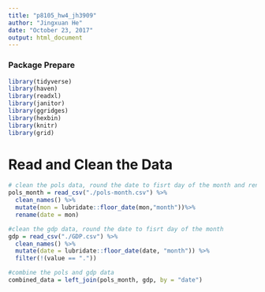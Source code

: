 ```yaml
---
title: "p8105_hw4_jh3909"
author: "Jingxuan He"
date: "October 23, 2017"
output: html_document
---
```


### Package Prepare
```r
library(tidyverse)
library(haven)
library(readxl)
library(janitor)
library(ggridges)
library(hexbin)
library(knitr)
library(grid)
```

# Read and Clean the Data
```r
# clean the pols data, round the date to fisrt day of the month and rename the mon variable
pols_month = read_csv("./pols-month.csv") %>% 
  clean_names() %>%
  mutate(mon = lubridate::floor_date(mon,"month"))%>%
  rename(date = mon)

#clean the gdp data, round the date to fisrt day of the month
gdp = read_csv("./GDP.csv") %>%
  clean_names() %>%
  mutate(date = lubridate::floor_date(date, "month")) %>%
  filter(!(value == "."))

#combine the pols and gdp data
combined_data = left_join(pols_month, gdp, by = "date")

```